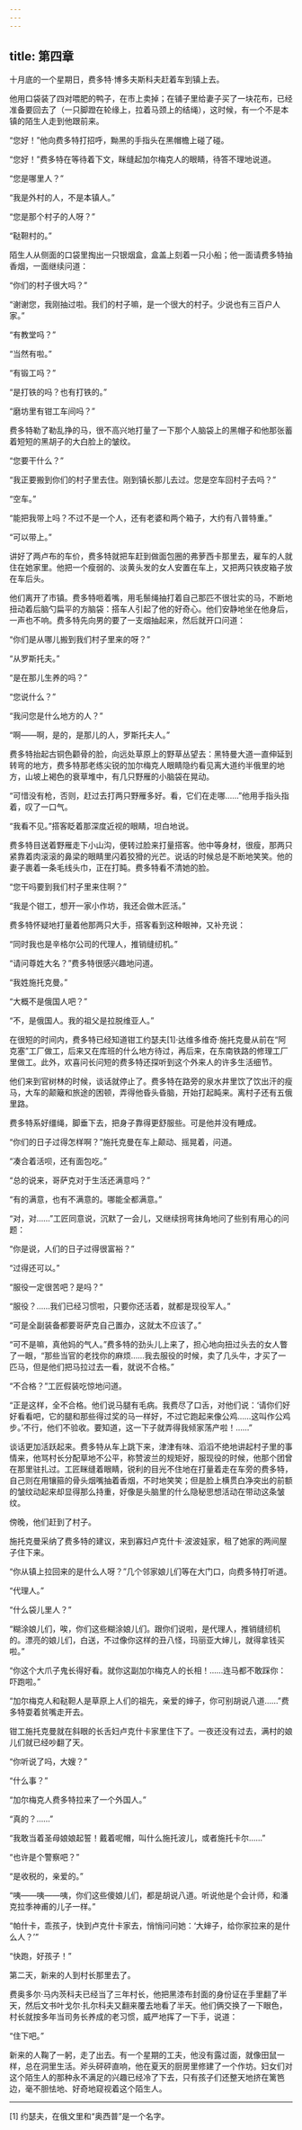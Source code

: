 ```yaml
---
---
---
```

title: 第四章
---




十月底的一个星期日，费多特·博多夫斯科夫赶着车到镇上去。

他用口袋装了四对喂肥的鸭子，在市上卖掉；在铺子里给妻子买了一块花布，已经准备要回去了（一只脚蹬在轮缘上，拉着马颈上的结绳），这时候，有一个不是本镇的陌生人走到他跟前来。

“您好！”他向费多特打招呼，黝黑的手指头在黑帽檐上碰了碰。

“您好！”费多特在等待着下文，眯缝起加尔梅克人的眼睛，待答不理地说道。

“您是哪里人？”

“我是外村的人，不是本镇人。”

“您是那个村子的人呀？”

“鞑靼村的。”

陌生人从侧面的口袋里掏出一只银烟盒，盒盖上刻着一只小船；他一面请费多特抽香烟，一面继续问道：

“你们的村子很大吗？”

“谢谢您，我刚抽过啦。我们的村子嘛，是一个很大的村子。少说也有三百户人家。”

“有教堂吗？”

“当然有啦。”

“有锻工吗？”

“是打铁的吗？也有打铁的。”

“磨坊里有钳工车间吗？”

费多特勒了勒乱挣的马，很不高兴地打量了一下那个人脑袋上的黑帽子和他那张蓄着短短的黑胡子的大白脸上的皱纹。

“您要干什么？”

“我正要搬到你们的村子里去住。刚到镇长那儿去过。您是空车回村子去吗？”

“空车。”

“能把我带上吗？不过不是一个人，还有老婆和两个箱子，大约有八普特重。”

“可以带上。”

讲好了两卢布的车价，费多特就把车赶到做面包圈的弗萝西卡那里去，雇车的人就住在她家里。他把一个瘦弱的、淡黄头发的女人安置在车上，又把两只铁皮箱子放在车后头。

他们离开了市镇。费多特咂着嘴，用毛鬃绳抽打着自己那匹不很壮实的马，不断地扭动着后脑勺扁平的方脑袋：搭车人引起了他的好奇心。他们安静地坐在他身后，一声也不响。费多特先向男的要了一支烟抽起来，然后就开口问道：

“你们是从哪儿搬到我们村子里来的呀？”

“从罗斯托夫。”

“是在那儿生养的吗？”

“您说什么？”

“我问您是什么地方的人？”

“啊——啊，是的，是那儿的人，罗斯托夫人。”

费多特抬起古铜色颧骨的脸，向远处草原上的野草丛望去：黑特曼大道一直伸延到转弯的地方，费多特那老练尖锐的加尔梅克人眼睛隐约看见离大道约半俄里的地方，山坡上褐色的衰草堆中，有几只野雁的小脑袋在晃动。

“可惜没有枪，否则，赶过去打两只野雁多好。看，它们在走哪……”他用手指头指着，叹了一口气。

“我看不见。”搭客眨着那深度近视的眼睛，坦白地说。

费多特目送着野雁走下小山沟，便转过脸来打量搭客。他中等身材，很瘦，那两只紧靠着肉滚滚的鼻梁的眼睛里闪着狡猾的光芒。说话的时候总是不断地笑笑。他的妻子裹着一条毛线头巾，正在打盹。费多特看不清她的脸。

“您干吗要到我们村子里来住啊？”

“我是个钳工，想开一家小作坊，我还会做木匠活。”

费多特怀疑地打量着他那两只大手，搭客看到这种眼神，又补充说：

“同时我也是辛格尔公司的代理人，推销缝纫机。”

“请问尊姓大名？”费多特很感兴趣地问道。

“我姓施托克曼。”

“大概不是俄国人吧？”

“不，是俄国人。我的祖父是拉脱维亚人。”

在很短的时间内，费多特已经知道钳工约瑟夫[1]·达维多维奇·施托克曼从前在“阿克塞”工厂做工，后来又在库班的什么地方待过，再后来，在东南铁路的修理工厂里做工。此外，欢喜问长问短的费多特还探听到这个外来人的许多生活细节。

他们来到官树林的时候，谈话就停止了。费多特在路旁的泉水井里饮了饮出汗的瘦马，大车的颠簸和旅途的困顿，弄得他昏头昏脑，开始打起盹来。离村子还有五俄里路。

费多特系好缰绳，脚垂下去，把身子靠得更舒服些。可是他并没有睡成。

“你们的日子过得怎样啊？”施托克曼在车上颠动、摇晃着，问道。

“凑合着活呗，还有面包吃。”

“总的说来，哥萨克对于生活还满意吗？”

“有的满意，也有不满意的。哪能全都满意。”

“对，对……”工匠同意说，沉默了一会儿，又继续拐弯抹角地问了些别有用心的问题：

“你是说，人们的日子过得很富裕？”

“过得还可以。”

“服役一定很苦吧？是吗？”

“服役？……我们已经习惯啦，只要你还活着，就都是现役军人。”

“可是全副装备都要哥萨克自己置办，这就太不应该了。”

“可不是嘛，真他妈的气人。”费多特的劲头儿上来了，担心地向扭过头去的女人瞥了一眼，“那些当官的老找你的麻烦……我去服役的时候，卖了几头牛，才买了一匹马，但是他们把马拉过去一看，就说不合格。”

“不合格？”工匠假装吃惊地问道。

“正是这样，全不合格。他们说马腿有毛病。我费尽了口舌，对他们说：‘请你们好好看看吧，它的腿和那些得过奖的马一样好，不过它跑起来像公鸡……这叫作公鸡步。’不行，他们不验收。要知道，这一下子就弄得我倾家荡产啦！……”

谈话更加活跃起来。费多特从车上跳下来，津津有味、滔滔不绝地讲起村子里的事情来，他骂村长分配草地不公平，称赞波兰的规矩好，服现役的时候，他那个团曾在那里驻扎过。工匠眯缝着眼睛，锐利的目光不住地在打量着走在车旁的费多特，自己则在用镶箍的骨头烟嘴抽着香烟，不时地笑笑；但是脸上横贯白净突出的前额的皱纹动起来却显得那么持重，好像是头脑里的什么隐秘思想活动在带动这条皱纹。

傍晚，他们赶到了村子。

施托克曼采纳了费多特的建议，来到寡妇卢克什卡·波波娃家，租了她家的两间屋子住下来。

“你从镇上拉回来的是什么人呀？”几个邻家娘儿们等在大门口，向费多特打听道。

“代理人。”

“什么袋儿里人？”

“糊涂娘儿们，唉，你们这些糊涂娘儿们。跟你们说啦，是代理人，推销缝纫机的。漂亮的娘儿们，白送，不过像你这样的丑八怪，玛丽亚大婶儿，就得拿钱买啦。”

“你这个大爪子鬼长得好看。就你这副加尔梅克人的长相！……连马都不敢踩你：吓跑啦。”

“加尔梅克人和鞑靼人是草原上人们的祖先，亲爱的婶子，你可别胡说八道……”费多特耍着贫嘴走开去。

钳工施托克曼就在斜眼的长舌妇卢克什卡家里住下了。一夜还没有过去，满村的娘儿们就已经吵翻了天。

“你听说了吗，大嫂？”

“什么事？”

“加尔梅克人费多特拉来了一个外国人。”

“真的？……”

“我敢当着圣母娘娘起誓！戴着呢帽，叫什么施托波儿，或者施托卡尔……”

“也许是个警察吧？”

“是收税的，亲爱的。”

“咦——咦——咦，你们这些傻娘儿们，都是胡说八道。听说他是个会计师，和潘克拉季神甫的儿子一样。”

“帕什卡，乖孩子，快到卢克什卡家去，悄悄问问她：‘大婶子，给你家拉来的是什么人？’”

“快跑，好孩子！”

第二天，新来的人到村长那里去了。

费奥多尔·马内茨科夫已经当了三年村长，他把黑漆布封面的身份证在手里翻了半天，然后文书叶戈尔·扎尔科夫又翻来覆去地看了半天。他们俩交换了一下眼色，村长就按多年当司务长养成的老习惯，威严地挥了一下手，说道：

“住下吧。”

新来的人鞠了一躬，走了出去。有一个星期的工夫，他没有露过面，就像田鼠一样，总在洞里生活。斧头砰砰直响，他在夏天的厨房里修建了一个作坊。妇女们对这个陌生人的那种永不满足的兴趣已经冷了下去，只有孩子们还整天地挤在篱笆边，毫不胆怯地、好奇地窥视着这个陌生人。



* * *



[1] 约瑟夫，在俄文里和“奥西普”是一个名字。